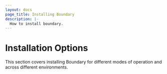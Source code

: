 ```yaml
---
layout: docs
page_title: Installing Boundary
description: |-
  How to install boundary.
---
```


# Installation Options

This section covers installing Boundary for different modes of operation and across different environments.
